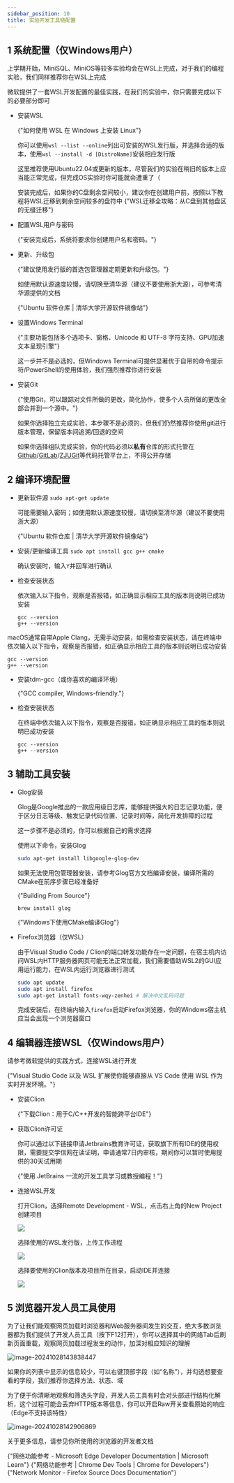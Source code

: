 ```yaml
---
sidebar_position: 10
title: 实验开发工具链配置
---
```



## 1 系统配置（仅Windows用户）

上学期开始，MiniSQL、MiniOS等较多实验均会在WSL上完成，对于我们的编程实验，我们同样推荐你在WSL上完成

微软提供了一套WSL开发配置的最佳实践，在我们的实验中，你只需要完成以下的必要部分即可

* 安装WSL

  <LinkCard title="安装WSL" url="https://learn.microsoft.com/zh-cn/windows/wsl/install"  icon="https://learn.microsoft.com/favicon.ico">
  {"如何使用 WSL 在 Windows 上安装 Linux"}
  </LinkCard>



  你可以使用`wsl --list --online`列出可安装的WSL发行版，并选择合适的版本，使用`wsl --install -d [DistroName]`安装相应发行版

  这里推荐使用Ubuntu22.04或更新的版本，尽管我们的实验在稍旧的版本上应当能正常完成，但完成OS实验时你可能就会遭重了（

  安装完成后，如果你的C盘剩余空间较小，建议你在创建用户前，按照以下教程将WSL迁移到剩余空间较多的盘符中
  <LinkCard title="迁移WSL到其他磁盘" url="https://developer.baidu.com/article/details/3335475"  icon="https://developer-resource.bj.bcebos.com/images/developerLogo.ico">
  {"WSL迁移全攻略：从C盘到其他盘区的无缝迁移"}
  </LinkCard>



* 配置WSL用户与密码

  <LinkCard title="配置WSL用户与密码" url="https://learn.microsoft.com/zh-cn/windows/wsl/setup/environment?source=recommendations#set-up-your-linux-username-and-password"  icon="https://learn.microsoft.com/favicon.ico">
  {"安装完成后，系统将要求你创建用户名和密码。"}
  </LinkCard>


* 更新、升级包

  <LinkCard title="更新、升级包" url="https://learn.microsoft.com/zh-cn/windows/wsl/setup/environment?source=recommendations#update-and-upgrade-packages"  icon="https://learn.microsoft.com/favicon.ico">
  {"建议使用发行版的首选包管理器定期更新和升级包。"}
  </LinkCard>



  如使用默认源速度较慢，请切换至清华源（建议不要使用浙大源），可参考清华源提供的文档

  <LinkCard title="Ubuntu 软件仓库" url="https://mirrors.tuna.tsinghua.edu.cn/help/ubuntu/"  icon="https://mirrors.tuna.tsinghua.edu.cn/static/img/favicon.png">
  {"Ubuntu 软件仓库 | 清华大学开源软件镜像站"}
  </LinkCard>




* 设置Windows Terminal

  <LinkCard title="设置Windows Terminal" url="https://learn.microsoft.com/zh-cn/windows/wsl/setup/environment?source=recommendations#set-up-windows-terminal"  icon="https://learn.microsoft.com/favicon.ico">
  {"主要功能包括多个选项卡、窗格、Unicode 和 UTF-8 字符支持、GPU加速文本呈现引擎"}</LinkCard>


  这一步并不是必选的，但Windows Terminal可提供显著优于自带的命令提示符/PowerShell的使用体验，我们强烈推荐你进行安装

* 安装Git

  <LinkCard title="使用 Git 设置版本管理" url="https://learn.microsoft.com/zh-cn/windows/wsl/tutorials/wsl-git"  icon="https://learn.microsoft.com/favicon.ico">
  {"使用Git，可以跟踪对文件所做的更改，简化协作，使多个人员所做的更改全部合并到一个源中。"}</LinkCard>


  如果你选择独立完成实验，本步骤不是必须的，但我们仍然推荐你使用git进行版本管理，保留版本间追溯/回退的空间

  如果你选择组队完成实验，你的代码必须以**私有**仓库的形式托管在[Github](https://github.com/)/[GitLab](https://gitlab.com/users/sign_in)/[ZJUGit](https://git.zju.edu.cn)等代码托管平台上，不得公开存储

## 2 编译环境配置


<Tabs className="unique-tabs"  groupId="operating-systems">
  <TabItem value="Linux">

* 更新软件源 `sudo apt-get update`

  可能需要输入密码；如使用默认源速度较慢，请切换至清华源（建议不要使用浙大源）

  <LinkCard title="Ubuntu 软件仓库" url="https://mirrors.tuna.tsinghua.edu.cn/help/ubuntu/"  icon="https://mirrors.tuna.tsinghua.edu.cn/static/img/favicon.png">
  {"Ubuntu 软件仓库 | 清华大学开源软件镜像站"}</LinkCard>


* 安装/更新编译工具 `sudo apt install gcc g++ cmake`

  确认安装时，输入`Y`并回车进行确认

* 检查安装状态

  依次输入以下指令，观察是否报错，如正确显示相应工具的版本则说明已成功安装

  ```
  gcc --version
  g++ --version
  ```

</TabItem>
<TabItem value="macOS">

macOS通常自带Apple Clang，无需手动安装，如需检查安装状态，请在终端中依次输入以下指令，观察是否报错，如正确显示相应工具的版本则说明已成功安装

```
gcc --version
g++ --version
```

</TabItem>
<TabItem value="Windows">

* 安装tdm-gcc（或你喜欢的编译环境）

  <LinkCard title="tdm-gcc" url="https://jmeubank.github.io/tdm-gcc/"  icon="https://jmeubank.github.io/tdm-gcc/favicon.png">
  {"GCC compiler, Windows-friendly."}
  </LinkCard>


* 检查安装状态

  在终端中依次输入以下指令，观察是否报错，如正确显示相应工具的版本则说明已成功安装

  ```
  gcc --version
  g++ --version
  ```
</TabItem>
</Tabs>

## 3 辅助工具安装

* Glog安装

  Glog是Google推出的一款应用级日志库，能够提供强大的日志记录功能，便于区分日志等级、触发记录代码位置、记录时间等，简化开发排障的过程

  这一步骤不是必须的，你可以根据自己的需求选择

  <Tabs className="unique-tabs"  groupId="operating-systems">
  <TabItem value="Linux">

  使用以下命令，安装Glog

  ```bash
  sudo apt-get install libgoogle-glog-dev
  ```

  如果无法使用包管理器安装，请参考Glog官方文档编译安装，编译所需的CMake在前序步骤已经准备好

  <LinkCard title="Google Logging Library" url="https://google.github.io/glog/stable/build/#bazel"  icon="https://google.github.io/glog/stable/assets/images/favicon.png">
  {"Building From Source"}
  </LinkCard>

  </TabItem>
  <TabItem value="macOS">

  ```
  brew install glog
  ```
  </TabItem>
  <TabItem value="Windows">

  <LinkCard title="window下glog编译" url="https://www.cnblogs.com/cyssmile/p/14570719.html"  icon="https://jmeubank.github.io/tdm-gcc/favicon.png">{"Windows下使用CMake编译Glog"}</LinkCard>

  </TabItem>
  </Tabs>

* Firefox浏览器（仅WSL）

  由于Visual Studio Code / Clion的端口转发功能存在一定问题，在宿主机内访问WSL内HTTP服务器网页可能无法正常加载，我们需要借助WSL2的GUI应用运行能力，在WSL内运行浏览器进行测试

  ```bash
  sudo apt update
  sudo apt install firefox
  sudo apt-get install fonts-wqy-zenhei # 解决中文乱码问题
  ```

  完成安装后，在终端内输入`firefox`启动Firefox浏览器，你的Windows宿主机应当会出现一个浏览器窗口



## 4 编辑器连接WSL（仅Windows用户）

<Tabs className="unique-tabs"  groupId="ide">
  <TabItem value="Visual Studio Code用户">


请参考微软提供的实践方式，连接WSL进行开发

<LinkCard title="开始通过适用于 Linux 的 Windows 子系统使用 Visual Studio Code" url="https://learn.microsoft.com/zh-cn/windows/wsl/tutorials/wsl-vscode"  icon="https://learn.microsoft.com/favicon.ico">
{"Visual Studio Code 以及 WSL 扩展使你能够直接从 VS Code 使用 WSL 作为实时开发环境。"}
</LinkCard>
</TabItem>
<TabItem value="Clion用户">

* 安装Clion

  <LinkCard title="下载Clion" url="https://www.jetbrains.com.cn/clion/download/#section=windows"  icon="https://www.jetbrains.com.cn/favicon.ico?r=1234">
  {"下载Clion：用于C/C++开发的智能跨平台IDE"}
  </LinkCard>

* 获取Clion许可证

  你可以通过以下链接申请Jetbrains教育许可证，获取旗下所有IDE的使用权限，需要提交学信网在读证明，申请通常7日内审核，期间你可以暂时使用提供的30天试用期

  <LinkCard title="免费教育许可证" url="https://www.jetbrains.com/zh-cn/community/education/#students/"  icon="https://www.jetbrains.com.cn/favicon.ico?r=1234">
  {"使用 JetBrains 一流的开发工具学习或教授编程！"}
  </LinkCard>

* 连接WSL开发

  打开Clion，选择Remote Development - WSL，点击右上角的New Project创建项目

  ![](img\image-20241003015818220.png)

  选择使用的WSL发行版，上传工作进程

  ![](img\68CA345B-8929-4828-AE3B-0B5132BD5812.png)

  选择要使用的Clion版本及项目所在目录，启动IDE并连接

  ![](img\15091AC6-BB5A-4A1E-9299-7DE7EB0F8988.png)

</TabItem>
</Tabs>

## 5 浏览器开发人员工具使用

为了让我们能观察网页加载时浏览器和Web服务器间发生的交互，绝大多数浏览器都为我们提供了开发人员工具（按下F12打开），你可以选择其中的网络Tab后刷新页面重载，观察网页加载过程发生的动作，加深对相应知识的理解

![image-20241028143838447](img/image-20241028143838447.png)

如果你的列表中显示的信息较少，可以右键顶部字段（如“名称”），并勾选想要查看的字段，我们推荐你选择方法、状态、域

为了便于你清晰地观察和筛选头字段，开发人员工具有时会对头部进行结构化解析，这个过程可能会丢弃HTTP版本等信息，你可以开启Raw开关查看原始的响应（Edge不支持该特性）

![image-20241028142906869](img/image-20241028142906869.png)

关于更多信息，请参见你所使用的浏览器的开发者文档

<Tabs className="unique-tabs"  groupId="browser">
    <TabItem value="Microsoft Edge">
        <LinkCard title="网络功能参考" url="https://learn.microsoft.com/zh-cn/microsoft-edge/devtools-guide-chromium/network/reference"  icon="https://learn.microsoft.com/favicon.ico">
            {"网络功能参考 - Microsoft Edge Developer Documentation | Microsoft Learn"}
        </LinkCard>
    </TabItem>
    <TabItem value="Google Chrome">
        <LinkCard title="网络功能参考" url="https://developer.chrome.com/docs/devtools/network/reference?hl=zh-cn"  icon="https://www.gstatic.com/devrel-devsite/prod/v0e3f58103119c4df6fb3c3977dcfd0cb669bdf6385f895761c1853a4b0b11be9/chrome/images/favicon.png">
            {"网络功能参考 | Chrome Dev Tools | Chrome for Developers"}
        </LinkCard>
    </TabItem>
    <TabItem value="Mozilla Firefox">
        <LinkCard title="Network Monitor" url="https://firefox-source-docs.mozilla.org/devtools-user/network_monitor/"  icon="https://firefox-source-docs.mozilla.org/_static/firefox.ico">
            {"Network Monitor - Firefox  Source Docs Documentation"}
        </LinkCard>
    </TabItem>
</Tabs>
